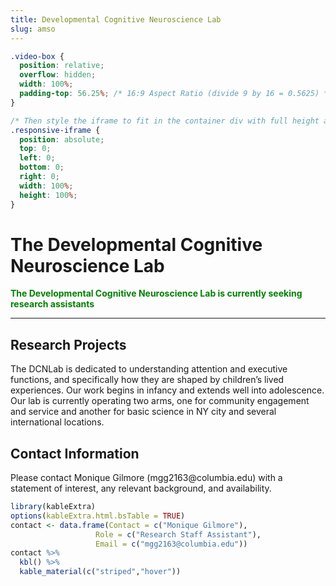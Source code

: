 ```yaml
---
title: Developmental Cognitive Neuroscience Lab 
slug: amso
---
```


```css
.video-box {
  position: relative;
  overflow: hidden;
  width: 100%;
  padding-top: 56.25%; /* 16:9 Aspect Ratio (divide 9 by 16 = 0.5625) */
}

/* Then style the iframe to fit in the container div with full height and width */
.responsive-iframe {
  position: absolute;
  top: 0;
  left: 0;
  bottom: 0;
  right: 0;
  width: 100%;
  height: 100%;
}
```

# The Developmental Cognitive Neuroscience Lab 

<span style="color:green">
**The Developmental Cognitive Neuroscience Lab is currently seeking research assistants**
</span>

***

## Research Projects

The DCNLab is dedicated to understanding attention and executive functions, and specifically how they are shaped by children’s lived experiences. Our work begins in infancy and extends well into adolescence. Our lab is currently operating two arms, one for community engagement and service and another for basic science in NY city and several international locations.

## Contact Information

Please contact Monique Gilmore (mgg2163@columbia.edu) with a statement of interest, any relevant background, and availability.

```r
library(kableExtra)
options(kableExtra.html.bsTable = TRUE)
contact <- data.frame(Contact = c("Monique Gilmore"),
                   Role = c("Research Staff Assistant"),
                   Email = c("mgg2163@columbia.edu"))
contact %>%
  kbl() %>%
  kable_material(c("striped","hover"))
                   
                   
```

